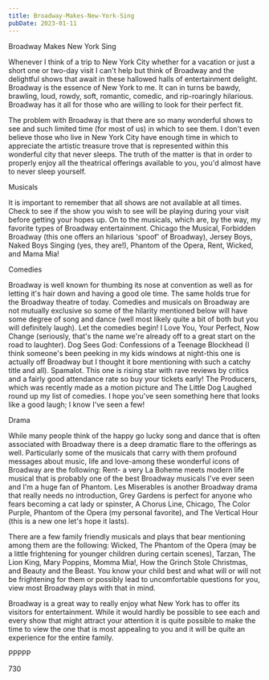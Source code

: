 ```yaml
---
title: Broadway-Makes-New-York-Sing
pubDate: 2023-01-11
---
```


Broadway Makes New York Sing

Whenever I think of a trip to New York City whether for a vacation or just a short one or two-day visit I can't help but think of Broadway and the delightful shows that await in these hallowed halls of entertainment delight. Broadway is the essence of New York to me. It can in turns be bawdy, brawling, loud, rowdy, soft, romantic, comedic, and rip-roaringly hilarious. Broadway has it all for those who are willing to look for their perfect fit. 

The problem with Broadway is that there are so many wonderful shows to see and such limited time (for most of us) in which to see them. I don't even believe those who live in New York City have enough time in which to appreciate the artistic treasure trove that is represented within this wonderful city that never sleeps. The truth of the matter is that in order to properly enjoy all the theatrical offerings available to you, you'd almost have to never sleep yourself. 

Musicals

It is important to remember that all shows are not available at all times. Check to see if the show you wish to see will be playing during your visit before getting your hopes up. On to the musicals, which are, by the way, my favorite types of Broadway entertainment. Chicago the Musical, Forbidden Broadway (this one offers an hilarious 'spoof' of Broadway), Jersey Boys, Naked Boys Singing (yes, they are!), Phantom of the Opera, Rent, Wicked, and Mama Mia!

Comedies

Broadway is well known for thumbing its nose at convention as well as for letting it's hair down and having a good ole time. The same holds true for the Broadway theatre of today. Comedies and musicals on Broadway are not mutually exclusive so some of the hilarity mentioned below will have some degree of song and dance (well most likely quite a bit of both but you will definitely laugh). Let the comedies begin! I Love You, Your Perfect, Now Change (seriously, that's the name we're already off to a great start on the road to laughter). Dog Sees God: Confessions of a Teenage Blockhead (I think someone's been peeking in my kids windows at night-this one is actually off Broadway but I thought it bore mentioning with such a catchy title and all). Spamalot. This one is rising star with rave reviews by critics and a fairly good attendance rate so buy your tickets early! The Producers, which was recently made as a motion picture and The Little Dog Laughed round up my list of comedies. I hope you've seen something here that looks like a good laugh; I know I've seen a few!

Drama

While many people think of the happy go lucky song and dance that is often associated with Broadway there is a deep dramatic flare to the offerings as well. Particularly some of the musicals that carry with them profound messages about music, life and love-among these wonderful icons of Broadway are the following: Rent- a very La Boheme meets modern life musical that is probably one of the best Broadway musicals I've ever seen and I'm a huge fan of Phantom. Les Miserables is another Broadway drama that really needs no introduction, Grey Gardens is perfect for anyone who fears becoming a cat lady or spinster, A Chorus Line, Chicago, The Color Purple, Phantom of the Opera (my personal favorite), and The Vertical Hour (this is a new one let's hope it lasts). 

There are a few family friendly musicals and plays that bear mentioning among them are the following: Wicked, The Phantom of the Opera (may be a little frightening for younger children during certain scenes), Tarzan, The Lion King, Mary Poppins, Momma Mia!, How the Grinch Stole Christmas, and Beauty and the Beast. You know your child best and what will or will not be frightening for them or possibly lead to uncomfortable questions for you, view most Broadway plays with that in mind.

Broadway is a great way to really enjoy what New York has to offer its visitors for entertainment. While it would hardly be possible to see each and every show that might attract your attention it is quite possible to make the time to view the one that is most appealing to you and it will be quite an experience for the entire family.

PPPPP

730